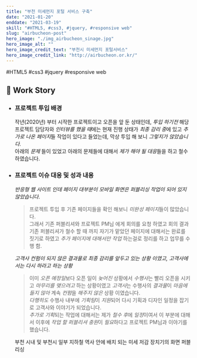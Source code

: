 ```yaml
---
title: "부천 미세먼지 포털 서비스 구축"
date: "2021-01-20"
enddate: "2021-03-19"
skill: "#HTML5, #css3, #jquery, #responsive web"
slug: "airbucheon-post"
hero_image: "./img_airbucheon_sinage.jpg"
hero_image_alt: ""
hero_image_credit_text: "부천시 미세먼지 포털서비스"
hero_image_credit_link: "http://airbucheon.or.kr/"
---
```


<div className="badge-wrap">
  <span className="badge badge-html">#HTML5</span>
  <span className="badge badge-css">#css3</span>
  <span className="badge badge-javscript">#jquery</span>
  <span className="badge badge-rwd">#responsive web</span>
</div>

## 🎤 Work Story

- ### 프로젝트 투입 배경

  작년(2020년) 부터 시작한 프로젝트이고 오픈을 앞 둔 상태인데,
  _투입 하기전_ 해당 프로젝트 담당자와 *인터뷰를 했을 때*에는 현재 진행 상태가 *최종 감리 중*에 있고 *추가로 나온 페이지*들 작업이 있다고 들었는데, 막상 투입 해 보니 _그렇지가 않았습니다._<br/>아래의 _문제_ 들이 있었고 아래의 문제들에 대해서 *제가 해야 될 대응*들을 하고 철수 하였습니다.

- ### 프로젝트 이슈 대응 및 성과 내용

  _반응형 웹 사이트 인데 페이지 대부분이 모바일 화면은 퍼블리싱 작업이 되어 있지 않았습니다_.

  > 프로젝트 투입 후 기존 페이지들을 확인 해보니 *미완성 페이지*들이 많았습니다. <br/>그래서 기존 퍼블리셔와 프로젝트 PM님 에게 회의를 요청 하였고 회의 결과 기존 퍼블리셔가 철수 할 때 까지 자기가 맡았던 페이지에 대해서는 완료를 짓기로 하였고 _추가 페이지에 대해서만 작업_ 하는걸로 정리를 하고 업무를 수행 함.

  _고객사 컨펌이 되지 않은 결과물로 최종 감리를 앞두고 있는 상황 이였고, 고객사에서는 다시 하라고 하는 상황_

  > 이미 *오픈 예정일*보다 오픈 일이 _늦어진_ 상황에서 *수행사*는 빨리 오픈을 시키고 _마무리를 맺으려고_ 하는 상황이였고 *고객사*는 수행사의 *결과물*이 _마음에 들지 않아_ 계속 *컨펌*을 _해주지 않은_ 상황 이였습니다. <br/>_다행히도_ 수행사 내부에 *기획팀*이 *지원*되어 다시 기획과 디자인 일정을 잡기로 고객사와 이야기가 되었습니다. <br/> *추가로 기획*되는 작업에 대해서는 제가 *철수 후*에 *일정*이여서 이 부분에 대해서 이후에 *작업 할 퍼블리셔 충원*이 *필요*하다고 프로젝트 PM님과 이야기를 했습니다.

  부천 시내 및 부천시 일부 지하철 역사 안에 배치 되는 미세 저감 장치기의 화면 퍼블리싱
